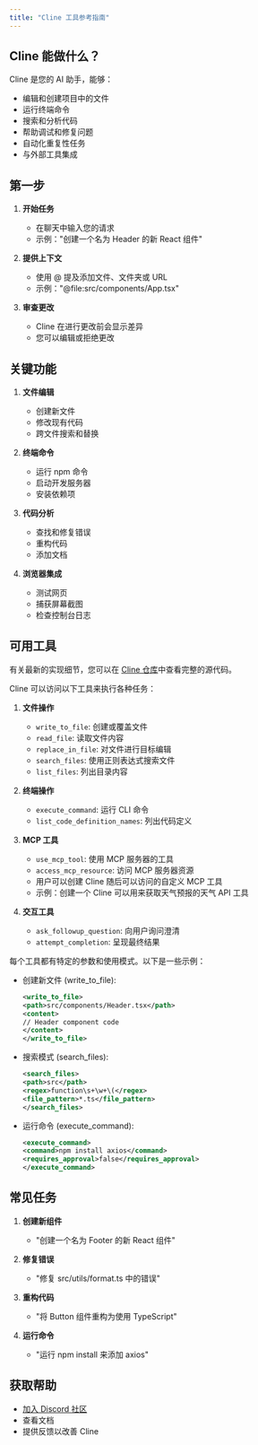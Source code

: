 ```yaml
---
title: "Cline 工具参考指南"
---
```


## Cline 能做什么？

Cline 是您的 AI 助手，能够：

-   编辑和创建项目中的文件
-   运行终端命令
-   搜索和分析代码
-   帮助调试和修复问题
-   自动化重复性任务
-   与外部工具集成

## 第一步

1. **开始任务**

    - 在聊天中输入您的请求
    - 示例："创建一个名为 Header 的新 React 组件"

2. **提供上下文**

    - 使用 @ 提及添加文件、文件夹或 URL
    - 示例："@file:src/components/App.tsx"

3. **审查更改**
    - Cline 在进行更改前会显示差异
    - 您可以编辑或拒绝更改

## 关键功能

1. **文件编辑**

    - 创建新文件
    - 修改现有代码
    - 跨文件搜索和替换

2. **终端命令**

    - 运行 npm 命令
    - 启动开发服务器
    - 安装依赖项

3. **代码分析**

    - 查找和修复错误
    - 重构代码
    - 添加文档

4. **浏览器集成**
    - 测试网页
    - 捕获屏幕截图
    - 检查控制台日志

## 可用工具

有关最新的实现细节，您可以在 [Cline 仓库](https://github.com/cline/cline/blob/main/src/core/Cline.ts)中查看完整的源代码。

Cline 可以访问以下工具来执行各种任务：

1. **文件操作**

    - `write_to_file`: 创建或覆盖文件
    - `read_file`: 读取文件内容
    - `replace_in_file`: 对文件进行目标编辑
    - `search_files`: 使用正则表达式搜索文件
    - `list_files`: 列出目录内容

2. **终端操作**

    - `execute_command`: 运行 CLI 命令
    - `list_code_definition_names`: 列出代码定义

3. **MCP 工具**

    - `use_mcp_tool`: 使用 MCP 服务器的工具
    - `access_mcp_resource`: 访问 MCP 服务器资源
    - 用户可以创建 Cline 随后可以访问的自定义 MCP 工具
    - 示例：创建一个 Cline 可以用来获取天气预报的天气 API 工具

4. **交互工具**
    - `ask_followup_question`: 向用户询问澄清
    - `attempt_completion`: 呈现最终结果

每个工具都有特定的参数和使用模式。以下是一些示例：

-   创建新文件 (write_to_file):

    ```xml
    <write_to_file>
    <path>src/components/Header.tsx</path>
    <content>
    // Header component code
    </content>
    </write_to_file>
    ```

-   搜索模式 (search_files):

    ```xml
    <search_files>
    <path>src</path>
    <regex>function\s+\w+\(</regex>
    <file_pattern>*.ts</file_pattern>
    </search_files>
    ```

-   运行命令 (execute_command):
    ```xml
    <execute_command>
    <command>npm install axios</command>
    <requires_approval>false</requires_approval>
    </execute_command>
    ```

## 常见任务

1. **创建新组件**

    - "创建一个名为 Footer 的新 React 组件"

2. **修复错误**

    - "修复 src/utils/format.ts 中的错误"

3. **重构代码**

    - "将 Button 组件重构为使用 TypeScript"

4. **运行命令**
    - "运行 npm install 来添加 axios"

## 获取帮助

-   [加入 Discord 社区](https://discord.gg/cline)
-   查看文档
-   提供反馈以改善 Cline
